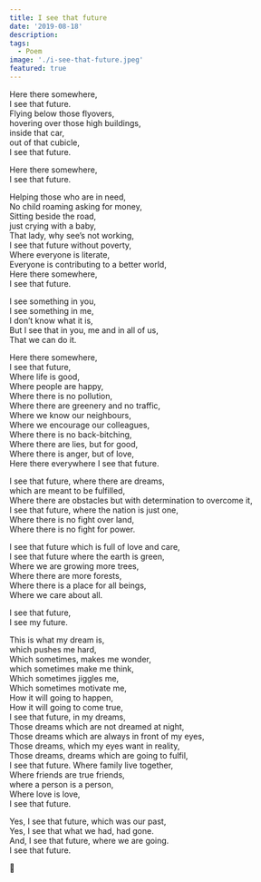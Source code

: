 ```yaml
---
title: I see that future
date: '2019-08-18'
description:
tags:
  - Poem
image: './i-see-that-future.jpeg'
featured: true
---
```


Here there somewhere,<br />
I see that future.<br />
Flying below those flyovers,<br />
hovering over those high buildings,<br />
inside that car,<br />
out of that cubicle,<br />
I see that future.<br />

Here there somewhere, <br />
I see that future.

Helping those who are in need, <br />
No child roaming asking for money, <br />
Sitting beside the road, <br />
just crying with a baby, <br />
That lady, why see’s not working, <br />
I see that future without poverty, <br />
Where everyone is literate, <br />
Everyone is contributing to a better world, <br />
Here there somewhere, <br />
I see that future.

I see something in you, <br />
I see something in me, <br />
I don’t know what it is, <br />
But I see that in you, me and in all of us, <br />
That we can do it.

Here there somewhere, <br />
I see that future, <br />
Where life is good, <br />
Where people are happy, <br />
Where there is no pollution, <br />
Where there are greenery and no traffic, <br />
Where we know our neighbours, <br />
Where we encourage our colleagues, <br />
Where there is no back-bitching, <br />
Where there are lies, but for good, <br />
Where there is anger, but of love, <br />
Here there everywhere I see that future.

I see that future, where there are dreams, <br />
which are meant to be fulfilled, <br />
Where there are obstacles but with determination to overcome it, <br />
I see that future, where the nation is just one, <br />
Where there is no fight over land, <br />
Where there is no fight for power.

I see that future which is full of love and care, <br />
I see that future where the earth is green, <br />
Where we are growing more trees, <br />
Where there are more forests, <br />
Where there is a place for all beings, <br />
Where we care about all.

I see that future, <br />
I see my future.

This is what my dream is, <br />
which pushes me hard, <br />
Which sometimes, makes me wonder, <br />
which sometimes make me think, <br />
Which sometimes jiggles me, <br />
Which sometimes motivate me, <br />
How it will going to happen, <br />
How it will going to come true, <br />
I see that future, in my dreams, <br />
Those dreams which are not dreamed at night, <br />
Those dreams which are always in front of my eyes, <br />
Those dreams, which my eyes want in reality, <br />
Those dreams, dreams which are going to fulfil, <br />
I see that future. Where family live together, <br />
Where friends are true friends, <br />
where a person is a person, <br />
Where love is love, <br />
I see that future.

Yes, I see that future, which was our past, <br />
Yes, I see that what we had, had gone. <br />
And, I see that future, where we are going. <br />
I see that future.

🙏
